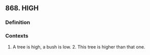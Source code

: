 ## 868. HIGH
### Definition


### Contexts
1. A tree is high, a bush is low. 2. This tree is higher than that one.

